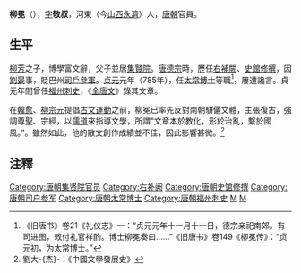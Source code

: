 '''柳冕'''（{{bd|？||？||}}），[[表字|字]]'''敬叔'''，河東（今[[山西|山西]][[永濟|永濟]]）人，[[唐朝|唐朝]]官員。

== 生平 ==
[[柳芳_(唐朝)|柳芳]]之子，博學富文辭，父子並居[[集賢院|集賢院]]。[[唐德宗|唐德宗]]時，歷任[[右補闕|右補闕]]、[[史館修撰|史館修撰]]，因[[劉晏|劉晏]]事，貶巴州[[司戶參軍|司戶參軍]]。[[貞元_(唐朝)|贞元]]元年（785年），任[[太常博士|太常博士]]等職<ref>《旧唐书》卷21《礼仪志》一：“贞元元年十一月十一日，德宗亲祀南郊。有司进图，敕付礼官祥酌。博士柳冕奏曰……”《旧唐书》卷149《柳冕传》：“贞元初，为太常博士。”</ref>，屢遭讒言。貞元年間曾任[[福州_(福建)|福州]][[刺史|刺史]]，《[[全唐文|全唐文]]》錄其文章。

在[[韓愈|韓愈]]、[[柳宗元|柳宗元]]提倡[[古文運動|古文運動]]之前，柳冕已率先反對南朝駢儷文體，主張復古，強調尊聖、宗經，以[[儒道|儒道]]來指導文學，所謂“文章本於教化，形於治亂，繫於國風。”。雖然如此，他的散文創作成績並不佳，因此影響甚微。<ref>劉大-{杰}-：《中國文學發展史》</ref>

==注釋==
<div class="references-small">
<references />
</div>

{{唐朝官员小作品}}
{{DEFAULTSORT:L}}
[[Category:唐朝集贤院官员|Category:唐朝集贤院官员]]
[[Category:右补阙|Category:右补阙]]
[[Category:唐朝史馆修撰|Category:唐朝史馆修撰]]
[[Category:唐朝司户参军|Category:唐朝司户参军]]
[[Category:唐朝太常博士|Category:唐朝太常博士]]
[[Category:唐朝福州刺史|Category:唐朝福州刺史]]
[[Category:河東柳氏|M]]
[[Category:柳姓|M]]